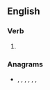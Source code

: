 ==English==

===Verb===
{{head|en|present participle}}

# {{present participle of|sate|lang=en|nocat=1}}

===Anagrams===
* {{l|en|aginst}}, {{l|en|at sign}}, {{l|en|at-sign}}, {{l|en|'gainst}}, {{l|en|gainst}}, {{l|en|giants}}, {{l|en|tasing}}